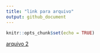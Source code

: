 ```yaml
---
title: "link para arquivo"
output: github_document
---
```


```r
knitr::opts_chunk$set(echo = TRUE)
```

[arquivo 2](https://isadorsentose.github.io/exercicio/)